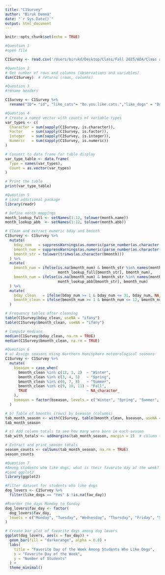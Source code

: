 ```yaml
---
title: "C1Survey"
author: "Biruk Demma"
date: "`r Sys.Date()`"
output: html_document
---
```


```r
knitr::opts_chunk$set(echo = TRUE)
```

```r
#Question 1
#open file

C1Survey <- read.csv('/Users/birukd/Desktop/Class/Fall 2025/ADA/Class activity/class_1_survey_fall_2025.csv')
```


```r
#Question 2
# Get number of rows and columns (observations and variables)
dim(C1Survey)  # returns (rows, columns)
```


```r
#Question 3
#rename headers

C1Survey <- C1Survey %>%
  rename("ID"= "id", "like_cats"= "Do.you.like.cats.","like_dogs" = "Do.you.like.dogs.", "have_desert" = "If.you.were.stranded.on.a.desert.island..what.is.the.one.item.you.want.to.have.with.you.","slogan"= "If.you.were.to.create.a.slogan.for.your.life..what.would.the.slogan.be...Examples...Eat..drink..and.be.merry..for.tomorrow..we.all.die....Bite.off.more.than.you.can.chew....There.are.far.better.things.ahead.than.any.we.leave.behind...","fav_day"= "What.is.your.favorite.day.of.the.week.","larkORowl"  = "Are.you.a.lark..an.owl..or.a.hummingbird.",  "fav_food"  = "What.is.your.favorite.food.", "fav_drink" = "What.is.your.favorite.drink.", "fav_season" = "What.is.your.favorite.season.","fav_month" = "What.is.your.favorite.Month.","hobby"= "What.is.one.hobby.that.you.enjoy.", "program" = "What.is.your.degree.program.","specialization"= "What.is.your.primary.specialization.", "stat_software" = "What.is.your.primary.statistical.software.","R_exp"  = "What.is.your.level.of.R.experience..1.None..5.Advanced..","coding_comfort" = "How.comfortable.are.you.with.coding.", "coding_length"  = "How.long.have.you.been.coding..in.years.or.months..","top_three"  = "What.are.three.things.you.hope.to.learn.in.this.course.","public_health_interest" ="What.is.your.major.public.health.area.of.interest..e.g..cancer..heart.disease..maternal.child.health..disparities..etc...","fav_num" = "What.is.your.favorite.number.","bday"  = "What.is.your.birth.day..e.g..October.28.report.28..","bmonth"  = "What.is.your.birth.month..e.g..October.28.report.10..","country"   = "What.is.your.home.country.","state"  = "What.is.your.home.state.province.etc.","city"  = "What.is.your.home.city.","highest_educ_level"= "What.is.your.highest.education.level.")
```

```r
#Question 4
# Create a named vector with counts of variable types
var_types <- c(
  Character = sum(sapply(C1Survey, is.character)),
  Factor    = sum(sapply(C1Survey, is.factor)),
  Integer   = sum(sapply(C1Survey, is.integer)),
  Numeric   = sum(sapply(C1Survey, is.numeric))
)

# Convert to data frame for table display
var_type_table <- data.frame(
  Type = names(var_types),
  Count = as.vector(var_types)
)

# Print the table
print(var_type_table)
```



```r
#Question 5
# Load additional package
library(readr)

# Define month mappings
month_lookup_full <- setNames(1:12, tolower(month.name))
month_lookup_abb  <- setNames(1:12, tolower(month.abb))

# Clean and extract numeric bday and bmonth
C1Survey <- C1Survey %>%
  mutate(
    bday_num   = suppressWarnings(as.numeric(parse_number(as.character(bday)))),
    bmonth_num = suppressWarnings(as.numeric(parse_number(as.character(bmonth)))),
    bmonth_str = tolower(trimws(as.character(bmonth)))
  ) %>%
  mutate(
    bmonth_num = ifelse(is.na(bmonth_num) & bmonth_str %in% names(month_lookup_full),
                        month_lookup_full[bmonth_str], bmonth_num),
    bmonth_num = ifelse(is.na(bmonth_num) & bmonth_str %in% names(month_lookup_abb),
                        month_lookup_abb[bmonth_str], bmonth_num)
  ) %>%
  mutate(
    bday_clean   = ifelse(bday_num >= 1 & bday_num <= 31, bday_num, NA_real_),
    bmonth_clean = ifelse(bmonth_num >= 1 & bmonth_num <= 12, bmonth_num, NA_real_)
  )

# Frequency tables after cleaning
table(C1Survey$bday_clean, useNA = "ifany")
table(C1Survey$bmonth_clean, useNA = "ifany")

# Compute medians
median(C1Survey$bday_clean, na.rm = TRUE)
median(C1Survey$bmonth_clean, na.rm = TRUE)
```


```r
#Question 6
# a) Assign seasons using Northern Hemisphere meteorological seasons
C1Survey <- C1Survey %>%
  mutate(
    bseason = case_when(
      bmonth_clean %in% c(12, 1, 2)  ~ "Winter",
      bmonth_clean %in% c(3, 4, 5)   ~ "Spring",
      bmonth_clean %in% c(6, 7, 8)   ~ "Summer",
      bmonth_clean %in% c(9, 10, 11) ~ "Fall",
      TRUE                           ~ NA_character_
    ),
    bseason = factor(bseason, levels = c("Winter", "Spring", "Summer", "Fall"))
  )

# b) Table of bmonths (rows) by bseason (columns)
tab_month_season <- with(C1Survey, table(bmonth_clean, bseason, useNA = "ifany"))
tab_month_season

# c) Add column totals to see how many were born in each season
tab_with_totals <- addmargins(tab_month_season, margin = 2)  # column totals

# Extract and print season totals
season_counts <- colSums(tab_month_season, na.rm = TRUE)
season_counts
```





```r
#Question 7
#Among students who like dogs, what is their favorite day of the week?
#Load ggplot2
library(ggplot2)

#Filter dataset for students who like dogs
dog_lovers <- C1Survey %>%
  filter(like_dogs == "Yes" & !is.na(fav_day))

#Reorder the days Monday to Sunday
dog_lovers$fav_day <- factor(
  dog_lovers$fav_day,
  levels = c("Monday", "Tuesday", "Wednesday", "Thursday", "Friday", "Saturday", "Sunday")
)

# Create bar plot of favorite days among dog lovers
ggplot(dog_lovers, aes(x = fav_day)) +
  geom_bar(fill = "darkorange", alpha = 0.8) +
  labs(
    title = "Favorite Day of the Week Among Students Who Like Dogs",
    x = "Favorite Day of the Week",
    y = "Number of Students"
  ) +
  theme_minimal()
```

